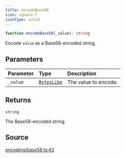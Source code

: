 ```yaml
---
title: encodeBase58
icon: square-f
iconType: solid
---
```


```ts
function encodeBase58(_value): string
```

Encode `value` as a Base58-encoded string.

## Parameters

| Parameter | Type | Description |
| :------ | :------ | :------ |
| `_value` | [`BytesLike`](/sdk/content/type-aliases/BytesLike) | The value to encode. |

## Returns

`string`

The Base58-encoded string.

## Source

[encoding/base58.ts:42](https://github.com/dominant-strategies/quais.js/blob/34dd1c3fe474205b813976f3c7b5590c86d3fcd2/src/encoding/base58.ts#L42)
